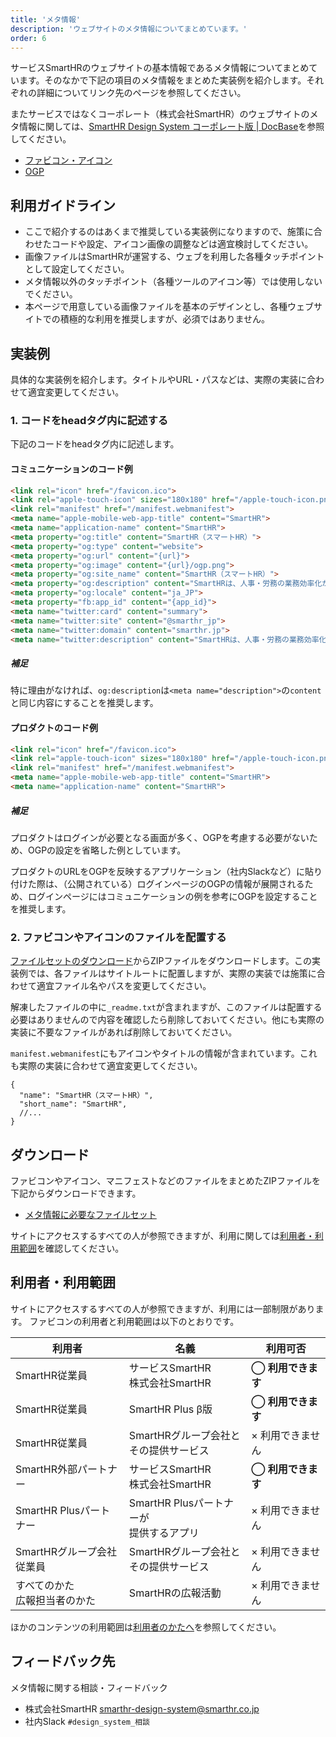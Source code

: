 ```yaml
---
title: 'メタ情報'
description: 'ウェブサイトのメタ情報についてまとめています。'
order: 6
---
```


サービスSmartHRのウェブサイトの基本情報であるメタ情報についてまとめています。そのなかで下記の項目のメタ情報をまとめた実装例を紹介します。それぞれの詳細についてリンク先のページを参照してください。

またサービスではなくコーポレート（株式会社SmartHR）のウェブサイトのメタ情報に関しては、[SmartHR Design System コーポレート版 | DocBase](https://smarthr-inc.docbase.io/posts/2775925#%E3%83%A1%E3%82%BF%E6%83%85%E5%A0%B1)を参照してください。

- [ファビコン・アイコン](/basics/meta/favicon)
- [OGP](/basics/meta/ogp)


## 利用ガイドライン

- ここで紹介するのはあくまで推奨している実装例になりますので、施策に合わせたコードや設定、アイコン画像の調整などは適宜検討してください。
- 画像ファイルはSmartHRが運営する、ウェブを利用した各種タッチポイントとして設定してください。
- メタ情報以外のタッチポイント（各種ツールのアイコン等）では使用しないでください。
- 本ページで用意している画像ファイルを基本のデザインとし、各種ウェブサイトでの積極的な利用を推奨しますが、必須ではありません。


## 実装例

具体的な実装例を紹介します。タイトルやURL・パスなどは、実際の実装に合わせて適宜変更してください。

### 1. コードをheadタグ内に記述する

下記のコードをheadタグ内に記述します。

#### コミュニケーションのコード例

```html codeBlock
<link rel="icon" href="/favicon.ico">
<link rel="apple-touch-icon" sizes="180x180" href="/apple-touch-icon.png">
<link rel="manifest" href="/manifest.webmanifest">
<meta name="apple-mobile-web-app-title" content="SmartHR">
<meta name="application-name" content="SmartHR">
<meta property="og:title" content="SmartHR（スマートHR）">
<meta property="og:type" content="website">
<meta property="og:url" content="{url}">
<meta property="og:image" content="{url}/ogp.png">
<meta property="og:site_name" content="SmartHR（スマートHR）">
<meta property="og:description" content="SmartHRは、人事・労務の業務効率化からタレントマネジメントまで、働くすべての人の生産性向上を支える、「クラウド人事労務ソフト」です。">
<meta property="og:locale" content="ja_JP">
<meta property="fb:app_id" content="{app_id}">
<meta name="twitter:card" content="summary">
<meta name="twitter:site" content="@smarthr_jp">
<meta name="twitter:domain" content="smarthr.jp">
<meta name="twitter:description" content="SmartHRは、人事・労務の業務効率化からタレントマネジメントまで、働くすべての人の生産性向上を支える、「クラウド人事労務ソフト」です。">
```

##### 補足

特に理由がなければ、`og:description`は`<meta name="description">`の`content`と同じ内容にすることを推奨します。

#### プロダクトのコード例

```html codeBlock
<link rel="icon" href="/favicon.ico">
<link rel="apple-touch-icon" sizes="180x180" href="/apple-touch-icon.png">
<link rel="manifest" href="/manifest.webmanifest">
<meta name="apple-mobile-web-app-title" content="SmartHR">
<meta name="application-name" content="SmartHR">
```

##### 補足

プロダクトはログインが必要となる画面が多く、OGPを考慮する必要がないため、OGPの設定を省略した例としています。

プロダクトのURLをOGPを反映するアプリケーション（社内Slackなど）に貼り付けた際は、（公開されている）ログインページのOGPの情報が展開されるため、ログインページにはコミュニケーションの例を参考にOGPを設定することを推奨します。

### 2. ファビコンやアイコンのファイルを配置する

[ファイルセットのダウンロード](#h2-2)からZIPファイルをダウンロードします。この実装例では、各ファイルはサイトルートに配置しますが、実際の実装では施策に合わせて適宜ファイル名やパスを変更してください。

解凍したファイルの中に`_readme.txt`が含まれますが、このファイルは配置する必要はありませんので内容を確認したら削除しておいてください。他にも実際の実装に不要なファイルがあれば削除しておいてください。

`manifest.webmanifest`にもアイコンやタイトルの情報が含まれています。これも実際の実装に合わせて適宜変更してください。

```text codeBlock
{
  "name": "SmartHR（スマートHR）",
  "short_name": "SmartHR",
  //...
}
```

## ダウンロード

ファビコンやアイコン、マニフェストなどのファイルをまとめたZIPファイルを下記からダウンロードできます。

- <a href="/downloads/SmartHR_meta.zip">メタ情報に必要なファイルセット</a>

サイトにアクセスするすべての人が参照できますが、利用に関しては[利用者・利用範囲](#h2-3)を確認してください。


## 利用者・利用範囲

サイトにアクセスするすべての人が参照できますが、利用には一部制限があります。
ファビコンの利用者と利用範囲は以下のとおりです。

<TableWrapper>
  <table>
    <thead>
    <tr>
      <th>利用者</th>
      <th>名義</th>
      <th>利用可否</th>
    </tr>
    </thead>
    <tbody>
    <tr>
      <td>SmartHR従業員</td>
      <td>サービスSmartHR<br/>株式会社SmartHR</td>
      <td><strong>◯ 利用できます</strong></td>
    </tr>
    <tr>
      <td>SmartHR従業員</td>
      <td>SmartHR Plus β版</td>
      <td><strong>◯ 利用できます</strong></td>
    </tr>
    <tr>
      <td>SmartHR従業員</td>
      <td>SmartHRグループ会社と<br/>その提供サービス</td>
      <td>× 利用できません</td>
    </tr>
    <tr>
      <td>SmartHR外部パートナー</td>
      <td>サービスSmartHR<br/>株式会社SmartHR</td>
      <td><strong>◯ 利用できます</strong></td>
    </tr>
    <tr>
      <td>SmartHR Plusパートナー</td>
      <td>SmartHR Plusパートナーが<br/>提供するアプリ</td>
      <td>× 利用できません</td>
    </tr>
    <tr>
      <td>SmartHRグループ会社<br/>従業員</td>
      <td>SmartHRグループ会社と<br/>その提供サービス</td>
      <td>× 利用できません</td>
    </tr>
    <tr>
      <td>すべてのかた<br/>広報担当者のかた</td>
      <td>SmartHRの広報活動</td>
      <td>× 利用できません</td>
    </tr>
    </tbody>
  </table>
</TableWrapper>

ほかのコンテンツの利用範囲は[利用者のかたへ](/introduction/user/)を参照してください。


## フィードバック先
メタ情報に関する相談・フィードバック

- 株式会社SmartHR smarthr-design-system@smarthr.co.jp
- 社内Slack `#design_system_相談`
